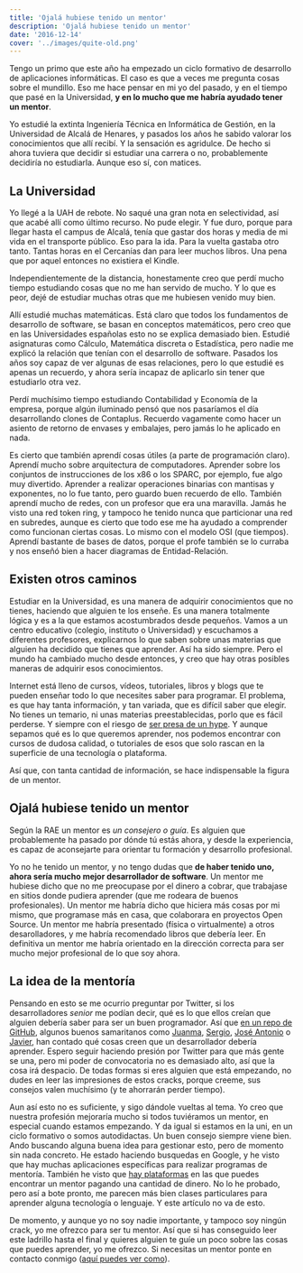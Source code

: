 ```yaml
---
title: 'Ojalá hubiese tenido un mentor'
description: 'Ojalá hubiese tenido un mentor'
date: '2016-12-14'
cover: '../images/quite-old.png'
---
```


Tengo un primo que este año ha empezado un ciclo formativo de desarrollo de aplicaciones informáticas. El caso es que a veces me pregunta cosas sobre el mundillo. Eso me hace pensar en mi yo del pasado, y en el tiempo que pasé en la Universidad, **y en lo mucho que me habría ayudado tener un mentor**.

Yo estudié la extinta Ingeniería Técnica en Informática de Gestión, en la Universidad de Alcalá de Henares, y pasados los años he sabido valorar los conocimientos que allí recibí. Y la sensación es agridulce. De hecho si ahora tuviera que decidir si estudiar una carrera o no, probablemente decidiría no estudiarla. Aunque eso sí, con matices.


## La Universidad

Yo llegé a la UAH de rebote. No saqué una gran nota en selectividad, así que acabé allí como último recurso. No pude elegir. Y fue duro, porque para llegar hasta el campus de Alcalá, tenía que gastar dos horas y media de mi vida en el transporte público. Eso para la ida. Para la vuelta gastaba otro tanto. Tantas horas en el Cercanías dan para leer muchos libros. Una pena que por aquel entonces no existiera el Kindle.

Independientemente de la distancia, honestamente creo que perdí mucho tiempo estudiando cosas que no me han servido de mucho. Y lo que es peor, dejé de estudiar muchas otras que me hubiesen venido muy bien.

Allí estudié muchas matemáticas. Está claro que todos los fundamentos de desarrollo de software, se basan en conceptos matemáticos, pero creo que en las Universidades españolas esto no se explica demasiado bien. Estudié asignaturas como Cálculo, Matemática discreta o Estadística, pero nadie me explicó la relación que tenían con el desarrollo de software. Pasados los años soy capaz de ver algunas de esas relaciones, pero lo que estudié es apenas un recuerdo, y ahora sería incapaz de aplicarlo sin tener que estudiarlo otra vez. 

Perdí muchísimo tiempo estudiando Contabilidad y Economía de la empresa, porque algún iluminado pensó que nos pasaríamos el día desarrollando clones de Contaplus. Recuerdo vagamente como hacer un asiento de retorno de envases y embalajes, pero jamás lo he aplicado en nada.

Es cierto que también aprendí cosas útiles (a parte de programación claro). Aprendí mucho sobre arquitectura de computadores. Aprender sobre los conjuntos de instrucciones de los x86 o los SPARC, por ejemplo,  fue algo muy divertido. Aprender a realizar operaciones binarias con mantisas y exponentes, no lo fue tanto, pero guardo buen recuerdo de ello. También aprendí mucho de redes, con un profesor que era una maravilla. Jamás he visto una red token ring, y tampoco he tenido nunca que particionar una red en subredes, aunque es cierto que todo ese me ha ayudado a comprender como funcionan ciertas cosas. Lo mismo con el modelo OSI (que tiempos). Aprendí bastante de bases de datos, porque el profe también se lo curraba y nos enseñó bien a hacer diagramas de Entidad-Relación.

## Existen otros caminos

Estudiar en la Universidad, es una manera de adquirir conocimientos que no tienes, haciendo que alguien te los enseñe. Es una manera totalmente lógica y es a la que estamos acostumbrados desde pequeños. Vamos a un centro educativo (colegio, instituto o Universidad) y escuchamos a diferentes profesores, explicarnos lo que saben sobre unas materias que alguien ha decidido que tienes que aprender. Así ha sido siempre. Pero el mundo ha cambiado mucho desde entonces, y creo que hay otras posibles maneras de adquirir esos conocimientos. 

Internet está lleno de cursos, vídeos, tutoriales, libros y blogs que te pueden enseñar todo lo que necesites saber para programar. El problema, es que hay tanta información, y tan variada, que es difícil saber que elegir. No tienes un temario, ni unas materias preestablecidas, porlo que es fácil perderse. Y siempre con el riesgo de [ser presa de un hype](https://charlascylon.com/2016-11-07-los-hypes-la-especializaci%C3%B3n-y-que-aprender). Y aunque sepamos qué es lo que queremos aprender, nos podemos encontrar con cursos de dudosa calidad, o tutoriales de esos que solo rascan en la superficie de una tecnología o plataforma.

Así que, con tanta cantidad de información, se hace indispensable la figura de un mentor.


## Ojalá hubiese tenido un mentor

Según la RAE un mentor es *un consejero o guía*. Es alguien que probablemente ha pasado por dónde tú estás ahora, y desde la experiencia, es capaz de aconsejarte para orientar tu formación y desarrollo profesional.

Yo no he tenido un mentor, y no tengo dudas que **de haber tenido uno, ahora sería mucho mejor desarrollador de software**. Un mentor me hubiese dicho que no me preocupase por el dinero a cobrar, que trabajase en sitios donde pudiera aprender (que me rodeara de buenos profesionales). Un mentor me habría dicho que hiciera más cosas por mi mismo, que programase más en casa, que colaborara en proyectos Open Source. Un mentor me habría presentado (física o virtualmente) a otros desarolladores, y me habría recomendado libros que debería leer. En definitiva un mentor me habría orientado en la dirección correcta para ser mucho mejor profesional de lo que soy ahora.

## La idea de la mentoría

Pensando en esto se me ocurrio preguntar por Twitter, si los desarrolladores *senior* me podían decir, qué es lo que ellos creían que alguien debería saber para ser un buen programador. Así que [en un repo de GitHub](https://github.com/rubenfa/mentoria), algunos buenos samaritanos como [Juanma](https://github.com/rubenfa/mentoria/blob/master/juan_maria_hernandez_a/juan_maria_hernandez_a.md), [Sergio](https://github.com/rubenfa/mentoria/blob/master/sergio_leon_g/sergio_leon_g.md), [José Antonio](https://github.com/rubenfa/mentoria/blob/master/jose_antonio_dongil_s/jose_antonio_dongil_s.md) o [Javier](https://github.com/rubenfa/mentoria/blob/master/javier_ros_m/javier_ros_m.md), han contado qué cosas creen que un desarrollador debería aprender. Espero seguir haciendo presión por Twitter para que más gente se una, pero mi poder de convocatoria no es demasiado alto, así que la cosa irá despacio. De todas formas si eres alguien que está empezando, no dudes en leer las impresiones de estos cracks, porque creeme, sus consejos valen muchísimo (y te ahorrarán perder tiempo).

Aun así esto no es suficiente, y sigo dándole vueltas al tema. Yo creo que nuestra profesión mejoraría mucho si todos tuviéramos un mentor, en especial cuando estamos empezando. Y da igual si estamos en la uni, en un ciclo formativo o somos autodidactas. Un buen consejo siempre viene bien. Ando buscando alguna buena idea para gestionar esto, pero de momento sin nada concreto. He estado haciendo busquedas en Google, y he visto que hay muchas aplicaciones específicas para realizar programas de mentoría. También he visto que [hay plataformas](https://www.codementor.io/) en las que puedes encontrar un mentor pagando una cantidad de dinero. No lo he probado, pero así a bote pronto, me parecen más bien clases particulares para aprender alguna tecnología o lenguaje. Y este artículo no va de esto.

De momento, y aunque yo no soy nadie importante, y tampoco soy ningún crack, yo me ofrezco para ser tu mentor. Así que si has conseguido leer este ladrillo hasta el final y quieres alguien te guíe un poco sobre las cosas que puedes aprender, yo me ofrezco. Si necesitas un mentor ponte en contacto conmigo ([aquí puedes ver como](https://charlascylon.com/aboutme)).
